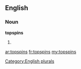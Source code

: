 ==English==

===Noun===
'''topspins'''

# {{plural of|[[topspin]]}}

[[Category:English plurals]]

[[ar:topspins]]
[[fr:topspins]]
[[my:topspins]]
